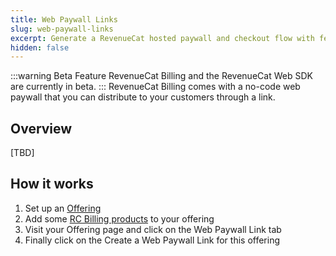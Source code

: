 ```yaml
---
title: Web Paywall Links
slug: web-paywall-links
excerpt: Generate a RevenueCat hosted paywall and checkout flow with few clicks
hidden: false
---
```


:::warning Beta Feature
RevenueCat Billing and the RevenueCat Web SDK are currently in beta.
:::
RevenueCat Billing comes with a no-code web paywall that you can distribute to your customers through a link.

## Overview
[TBD]

## How it works

1. Set up an [Offering](/tools/offerings-guide)
2. Add some [RC Billing products](/web/revenuecat-billing/product-setup) to your offering
3. Visit your Offering page and click on the Web Paywall Link tab
4. Finally click on the Create a Web Paywall Link for this offering

